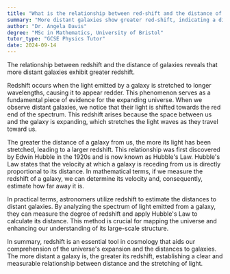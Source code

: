 ```yaml
---
title: "What is the relationship between red-shift and the distance of galaxies?"
summary: "More distant galaxies show greater red-shift, indicating a direct relationship between the red-shift phenomenon and the distance of galaxies in the universe."
author: "Dr. Angela Davis"
degree: "MSc in Mathematics, University of Bristol"
tutor_type: "GCSE Physics Tutor"
date: 2024-09-14
---
```


The relationship between redshift and the distance of galaxies reveals that more distant galaxies exhibit greater redshift.

Redshift occurs when the light emitted by a galaxy is stretched to longer wavelengths, causing it to appear redder. This phenomenon serves as a fundamental piece of evidence for the expanding universe. When we observe distant galaxies, we notice that their light is shifted towards the red end of the spectrum. This redshift arises because the space between us and the galaxy is expanding, which stretches the light waves as they travel toward us.

The greater the distance of a galaxy from us, the more its light has been stretched, leading to a larger redshift. This relationship was first discovered by Edwin Hubble in the 1920s and is now known as Hubble's Law. Hubble's Law states that the velocity at which a galaxy is receding from us is directly proportional to its distance. In mathematical terms, if we measure the redshift of a galaxy, we can determine its velocity and, consequently, estimate how far away it is.

In practical terms, astronomers utilize redshift to estimate the distances to distant galaxies. By analyzing the spectrum of light emitted from a galaxy, they can measure the degree of redshift and apply Hubble's Law to calculate its distance. This method is crucial for mapping the universe and enhancing our understanding of its large-scale structure.

In summary, redshift is an essential tool in cosmology that aids our comprehension of the universe's expansion and the distances to galaxies. The more distant a galaxy is, the greater its redshift, establishing a clear and measurable relationship between distance and the stretching of light.
    